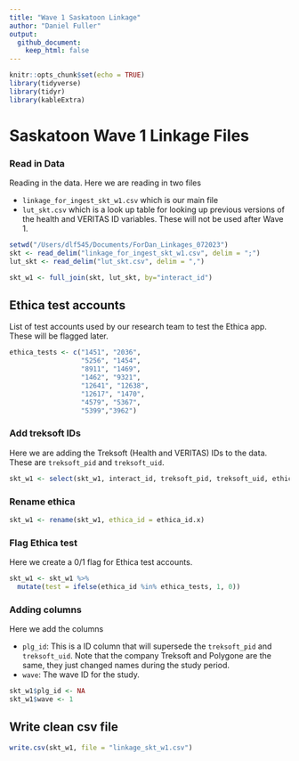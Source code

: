 ```yaml
---
title: "Wave 1 Saskatoon Linkage"
author: "Daniel Fuller"
output:
  github_document:
    keep_html: false
---
```


```r
knitr::opts_chunk$set(echo = TRUE)
library(tidyverse)
library(tidyr)
library(kableExtra)
```

# Saskatoon Wave 1 Linkage Files

### Read in Data

Reading in the data. Here we are reading in two files

- `linkage_for_ingest_skt_w1.csv` which is our main file
- `lut_skt.csv` which is a look up table for looking up previous versions of the health and VERITAS ID variables. These will not be used after Wave 1. 

```r
setwd("/Users/dlf545/Documents/ForDan_Linkages_072023")
skt <- read_delim("linkage_for_ingest_skt_w1.csv", delim = ";")
lut_skt <- read_delim("lut_skt.csv", delim = ",")

skt_w1 <- full_join(skt, lut_skt, by="interact_id")
```

## Ethica test accounts

List of test accounts used by our research team to test the Ethica app. These will be flagged later. 

```r
ethica_tests <- c("1451", "2036", 
                  "5256", "1454", 
                  "8911", "1469",
                  "1462", "9321", 
                  "12641", "12638", 
                  "12617", "1470",
                  "4579", "5367",
                  "5399","3962")
```

### Add treksoft IDs 

Here we are adding the Treksoft (Health and VERITAS) IDs to the data. These are `treksoft_pid` and `treksoft_uid`. 

```r
skt_w1 <- select(skt_w1, interact_id, treksoft_pid, treksoft_uid, ethica_id.x, sd_id_1, sd_firmware_1, sd_start_1, sd_end_1, sd_id_2, sd_firmware_2, sd_start_2, sd_end_2, dropout, data_disposition, test)
```

### Rename ethica 

```r
skt_w1 <- rename(skt_w1, ethica_id = ethica_id.x)
```

### Flag Ethica test  

Here we create a 0/1 flag for Ethica test accounts. 

```r
skt_w1 <- skt_w1 %>%
  mutate(test = ifelse(ethica_id %in% ethica_tests, 1, 0)) 
```

### Adding columns

Here we add the columns 

- `plg_id`: This is a ID column that will supersede the `treksoft_pid` and `treksoft_uid`. Note that the company Treksoft and Polygone are the same, they just changed names during the study period. 
- `wave`: The wave ID for the study.

```r
skt_w1$plg_id <- NA
skt_w1$wave <- 1
```

## Write clean csv file

```r
write.csv(skt_w1, file = "linkage_skt_w1.csv")
```





